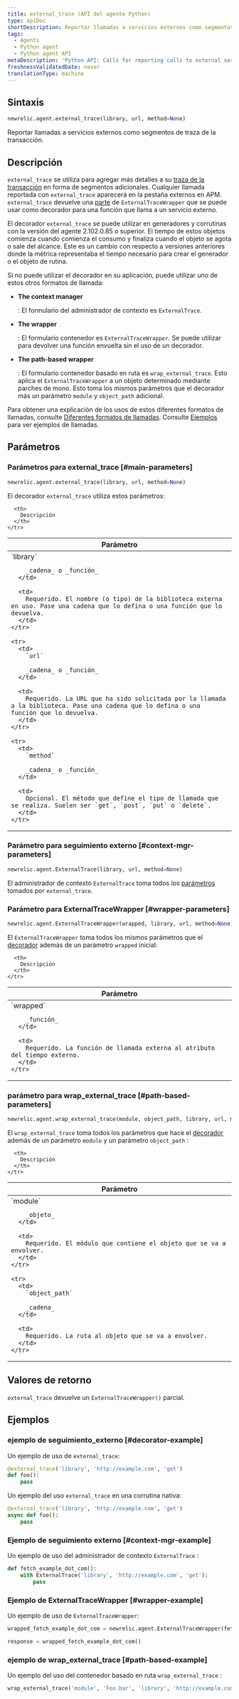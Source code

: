 ```yaml
---
title: external_trace (API del agente Python)
type: apiDoc
shortDescription: Reportar llamadas a servicios externos como segmentos de traza de la transacción.
tags:
  - Agents
  - Python agent
  - Python agent API
metaDescription: 'Python API: Calls for reporting calls to external services as transaction trace segments.'
freshnessValidatedDate: never
translationType: machine
---
```


## Sintaxis

```py
newrelic.agent.external_trace(library, url, method=None)
```

Reportar llamadas a servicios externos como segmentos de traza de la transacción.

## Descripción

`external_trace` se utiliza para agregar más detalles a su [traza de la transacción](/docs/accounts-partnerships/education/getting-started-new-relic/glossary#transaction-trace) en forma de segmentos adicionales. Cualquier llamada reportada con `external_trace` aparecerá en la pestaña externos en APM. `external_trace` devuelve una [parte](https://docs.python.org/3.7/library/functools.html#functools.partial) de `ExternalTraceWrapper` que se puede usar como decorador para una función que llama a un servicio externo.

El decorador `external_trace` se puede utilizar en generadores y corrutinas con la versión del agente 2.102.0.85 o superior. El tiempo de estos objetos comienza cuando comienza el consumo y finaliza cuando el objeto se agota o sale del alcance. Este es un cambio con respecto a versiones anteriores donde la métrica representaba el tiempo necesario para crear el generador o el objeto de rutina.

Si no puede utilizar el decorador en su aplicación, puede utilizar uno de estos otros formatos de llamada:

* <DoNotTranslate>**The context manager**</DoNotTranslate>

  : El formulario del administrador de contexto es `ExternalTrace`.

* <DoNotTranslate>**The wrapper**</DoNotTranslate>

  : El formulario contenedor es `ExternalTraceWrapper`. Se puede utilizar para devolver una función envuelta sin el uso de un decorador.

* <DoNotTranslate>**The path-based wrapper**</DoNotTranslate>

  : El formulario contenedor basado en ruta es `wrap_external_trace`. Esto aplica el `ExternalTraceWrapper` a un objeto determinado mediante parches de mono. Esto toma los mismos parámetros que el decorador más un parámetro `module` y `object_path` adicional.

Para obtener una explicación de los usos de estos diferentes formatos de llamadas, consulte [Diferentes formatos de llamadas](/docs/python-agent-api-different-call-forms). Consulte [Ejemplos](#examples) para ver ejemplos de llamadas.

## Parámetros

### Parámetros para external_trace [#main-parameters]

```py
newrelic.agent.external_trace(library, url, method=None)
```

El decorador `external_trace` utiliza estos parámetros:

<table>
  <thead>
    <tr>
      <th width="25%">
        Parámetro
      </th>

      <th>
        Descripción
      </th>
    </tr>
  </thead>

  <tbody>
    <tr>
      <td>
        `library`

        _cadena_ o _función_
      </td>

      <td>
        Requerido. El nombre (o tipo) de la biblioteca externa en uso. Pase una cadena que lo defina o una función que lo devuelva.
      </td>
    </tr>

    <tr>
      <td>
        `url`

        _cadena_ o _función_
      </td>

      <td>
        Requerido. La URL que ha sido solicitada por la llamada a la biblioteca. Pase una cadena que lo defina o una función que lo devuelva.
      </td>
    </tr>

    <tr>
      <td>
        `method`

        _cadena_ o _función_
      </td>

      <td>
        Opcional. El método que define el tipo de llamada que se realiza. Suelen ser `get`, `post`, `put` o `delete`.
      </td>
    </tr>
  </tbody>
</table>

### Parámetro para seguimiento externo [#context-mgr-parameters]

```py
newrelic.agent.ExternalTrace(library, url, method=None)
```

El administrador de contexto `ExternalTrace` toma todos los [parámetros](#main-parameters) tomados por `external_trace`.

### Parámetro para ExternalTraceWrapper [#wrapper-parameters]

```py
newrelic.agent.ExternalTraceWrapper(wrapped, library, url, method=None)
```

El `ExternalTraceWrapper` toma todos los mismos parámetros que el [decorador](#main-parameters) además de un parámetro `wrapped` inicial:

<table>
  <thead>
    <tr>
      <th width="25%">
        Parámetro
      </th>

      <th>
        Descripción
      </th>
    </tr>
  </thead>

  <tbody>
    <tr>
      <td>
        `wrapped`

        _función_
      </td>

      <td>
        Requerido. La función de llamada externa al atributo del tiempo externo.
      </td>
    </tr>
  </tbody>
</table>

### parámetro para wrap_external_trace [#path-based-parameters]

```py
newrelic.agent.wrap_external_trace(module, object_path, library, url, method=None)
```

El `wrap_external_trace` toma todos los parámetros que hace el [decorador](#main-parameters) además de un parámetro `module` y un parámetro `object_path` :

<table>
  <thead>
    <tr>
      <th width="25%">
        Parámetro
      </th>

      <th>
        Descripción
      </th>
    </tr>
  </thead>

  <tbody>
    <tr>
      <td>
        `module`

        _objeto_
      </td>

      <td>
        Requerido. El módulo que contiene el objeto que se va a envolver.
      </td>
    </tr>

    <tr>
      <td>
        `object_path`

        _cadena_
      </td>

      <td>
        Requerido. La ruta al objeto que se va a envolver.
      </td>
    </tr>
  </tbody>
</table>

## Valores de retorno

`external_trace` devuelve un `ExternalTraceWrapper()` parcial.

## Ejemplos

### ejemplo de seguimiento_externo [#decorator-example]

Un ejemplo de uso de `external_trace`:

```py
@external_trace('library', 'http://example.com', 'get')
def foo():
    pass
```

Un ejemplo del uso `external_trace` en una corrutina nativa:

```py
@external_trace('library', 'http://example.com', 'get')
async def foo():
    pass
```

### Ejemplo de seguimiento externo [#context-mgr-example]

Un ejemplo de uso del administrador de contexto `ExternalTrace` :

```py
def fetch_example_dot_com():
    with ExternalTrace('library', 'http://example.com', 'get'):
        pass
```

### Ejemplo de ExternalTraceWrapper [#wrapper-example]

Un ejemplo de uso de `ExternalTraceWrapper`:

```py
wrapped_fetch_example_dot_com = newrelic.agent.ExternalTraceWrapper(fetch_example_dot_com, 'library', 'http://example.com', 'get')

response = wrapped_fetch_example_dot_com()
```

### ejemplo de wrap_external_trace [#path-based-example]

Un ejemplo del uso del contenedor basado en ruta `wrap_external_trace` :

```py
wrap_external_trace('module', 'Foo.bar', 'library', 'http://example.com', 'get')
```